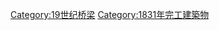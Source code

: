 {{Commonscat|Bridges completed in 1831}}
{{Cat nav 10years|19世纪桥梁|1831||年完工橋梁}}

[[Category:19世纪桥梁|Category:19世纪桥梁]]
[[Category:1831年完工建築物|Category:1831年完工建築物]]